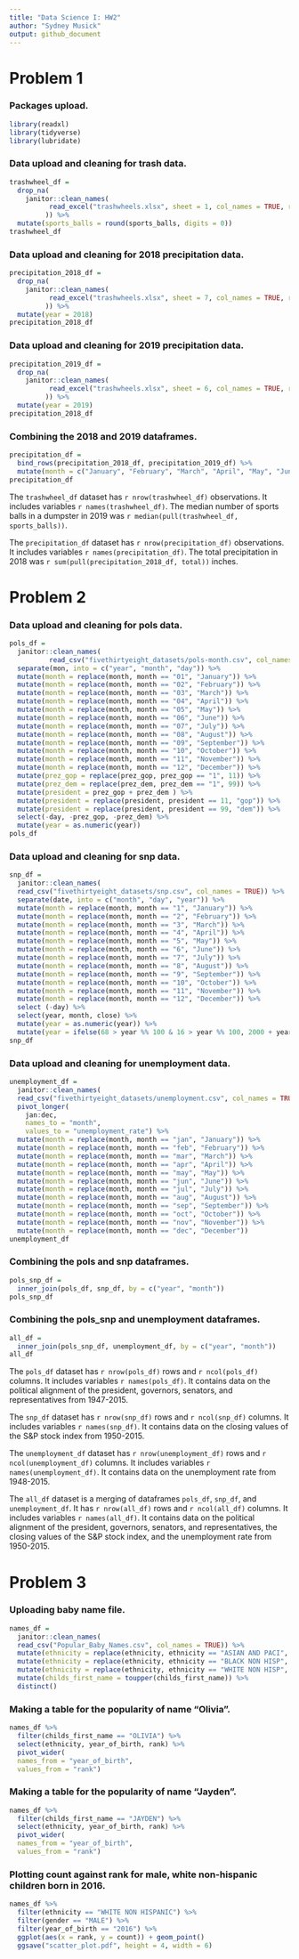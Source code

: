 ```yaml
---
title: "Data Science I: HW2"
author: "Sydney Musick"
output: github_document
---
```


# Problem 1

### Packages upload.
```r
library(readxl)
library(tidyverse)
library(lubridate)
```

### Data upload and cleaning for trash data.
```r
trashwheel_df = 
  drop_na(
    janitor::clean_names(
          read_excel("trashwheels.xlsx", sheet = 1, col_names = TRUE, range = "A2:N534")
         )) %>%
  mutate(sports_balls = round(sports_balls, digits = 0))
trashwheel_df
```

### Data upload and cleaning for 2018 precipitation data.
```r
precipitation_2018_df = 
  drop_na(
    janitor::clean_names(
          read_excel("trashwheels.xlsx", sheet = 7, col_names = TRUE, range = "A2:B14")
         )) %>%
  mutate(year = 2018)
precipitation_2018_df
```

### Data upload and cleaning for 2019 precipitation data.
```r
precipitation_2019_df = 
  drop_na(
    janitor::clean_names(
          read_excel("trashwheels.xlsx", sheet = 6, col_names = TRUE, range = "A2:B14")
         )) %>%
  mutate(year = 2019)
precipitation_2018_df
```

### Combining the 2018 and 2019 dataframes.
```r
precipitation_df = 
  bind_rows(precipitation_2018_df, precipitation_2019_df) %>%
  mutate(month = c("January", "February", "March", "April", "May", "June", "July", "August", "September", "October", "November", "December", "January", "February", "March", "April", "May", "June", "July", "August", "September", "October", "November", "December"))
precipitation_df
```

The `trashwheel_df` dataset has `r nrow(trashwheel_df)` observations. It includes variables `r names(trashwheel_df)`. The median number of sports balls in a dumpster in 2019 was `r median(pull(trashwheel_df, sports_balls))`. 

The `precipitation_df` dataset has `r nrow(precipitation_df)` observations. It includes variables `r names(precipitation_df)`. The total precipitation in 2018 was `r sum(pull(precipitation_2018_df, total))` inches.


# Problem 2

### Data upload and cleaning for pols data.
```r
pols_df = 
  janitor::clean_names(
          read_csv("fivethirtyeight_datasets/pols-month.csv", col_names = TRUE)) %>%
  separate(mon, into = c("year", "month", "day")) %>%
  mutate(month = replace(month, month == "01", "January")) %>%
  mutate(month = replace(month, month == "02", "February")) %>%
  mutate(month = replace(month, month == "03", "March")) %>%
  mutate(month = replace(month, month == "04", "April")) %>%
  mutate(month = replace(month, month == "05", "May")) %>%
  mutate(month = replace(month, month == "06", "June")) %>%
  mutate(month = replace(month, month == "07", "July")) %>%
  mutate(month = replace(month, month == "08", "August")) %>%
  mutate(month = replace(month, month == "09", "September")) %>%
  mutate(month = replace(month, month == "10", "October")) %>%
  mutate(month = replace(month, month == "11", "November")) %>%
  mutate(month = replace(month, month == "12", "December")) %>%
  mutate(prez_gop = replace(prez_gop, prez_gop == "1", 11)) %>%
  mutate(prez_dem = replace(prez_dem, prez_dem == "1", 99)) %>%
  mutate(president = prez_gop + prez_dem ) %>%
  mutate(president = replace(president, president == 11, "gop")) %>%
  mutate(president = replace(president, president == 99, "dem")) %>%
  select(-day, -prez_gop, -prez_dem) %>%
  mutate(year = as.numeric(year))
pols_df
```

### Data upload and cleaning for snp data.
```r
snp_df = 
  janitor::clean_names(
  read_csv("fivethirtyeight_datasets/snp.csv", col_names = TRUE)) %>%
  separate(date, into = c("month", "day", "year")) %>%
  mutate(month = replace(month, month == "1", "January")) %>%
  mutate(month = replace(month, month == "2", "February")) %>%
  mutate(month = replace(month, month == "3", "March")) %>%
  mutate(month = replace(month, month == "4", "April")) %>%
  mutate(month = replace(month, month == "5", "May")) %>%
  mutate(month = replace(month, month == "6", "June")) %>%
  mutate(month = replace(month, month == "7", "July")) %>%
  mutate(month = replace(month, month == "8", "August")) %>%
  mutate(month = replace(month, month == "9", "September")) %>%
  mutate(month = replace(month, month == "10", "October")) %>%
  mutate(month = replace(month, month == "11", "November")) %>%
  mutate(month = replace(month, month == "12", "December")) %>%
  select (-day) %>%
  select(year, month, close) %>%
  mutate(year = as.numeric(year)) %>%
  mutate(year = ifelse(68 > year %% 100 & 16 > year %% 100, 2000 + year %% 100, 1900 + year %% 100))
snp_df
```

### Data upload and cleaning for unemployment data.
```r
unemployment_df = 
  janitor::clean_names(
  read_csv("fivethirtyeight_datasets/unemployment.csv", col_names = TRUE)) %>%
  pivot_longer(
    jan:dec,
    names_to = "month", 
    values_to = "unemployment_rate") %>%
  mutate(month = replace(month, month == "jan", "January")) %>%
  mutate(month = replace(month, month == "feb", "February")) %>%
  mutate(month = replace(month, month == "mar", "March")) %>%
  mutate(month = replace(month, month == "apr", "April")) %>%
  mutate(month = replace(month, month == "may", "May")) %>%
  mutate(month = replace(month, month == "jun", "June")) %>%
  mutate(month = replace(month, month == "jul", "July")) %>%
  mutate(month = replace(month, month == "aug", "August")) %>%
  mutate(month = replace(month, month == "sep", "September")) %>%
  mutate(month = replace(month, month == "oct", "October")) %>%
  mutate(month = replace(month, month == "nov", "November")) %>%
  mutate(month = replace(month, month == "dec", "December"))
unemployment_df
```

### Combining the pols and snp dataframes.
```r
pols_snp_df =
  inner_join(pols_df, snp_df, by = c("year", "month"))
pols_snp_df
```

### Combining the pols_snp and unemployment dataframes.
```r
all_df =
  inner_join(pols_snp_df, unemployment_df, by = c("year", "month"))
all_df
```

The `pols_df` dataset has `r nrow(pols_df)` rows and `r ncol(pols_df)` columns. It includes variables `r names(pols_df)`. It contains data on the political alignment of the president, governors, senators, and representatives from 1947-2015.

The `snp_df` dataset has `r nrow(snp_df)` rows and `r ncol(snp_df)` columns. It includes variables `r names(snp_df)`. It contains data on the closing values of the S&P stock index from 1950-2015.

The `unemployment_df` dataset has `r nrow(unemployment_df)` rows and `r ncol(unemployment_df)` columns. It includes variables `r names(unemployment_df)`. It contains data on the unemployment rate from 1948-2015.

The `all_df` dataset is a merging of dataframes `pols_df`, `snp_df`, and `unemployment_df`. It has `r nrow(all_df)` rows and `r ncol(all_df)` columns. It includes variables `r names(all_df)`. It contains data on the political alignment of the president, governors, senators, and representatives, the closing values of the S&P stock index, and the unemployment rate from 1950-2015.

# Problem 3

### Uploading baby name file.
```r
names_df = 
  janitor::clean_names(
  read_csv("Popular_Baby_Names.csv", col_names = TRUE)) %>%
  mutate(ethnicity = replace(ethnicity, ethnicity == "ASIAN AND PACI", "ASIAN AND PACIFIC ISLANDER")) %>%
  mutate(ethnicity = replace(ethnicity, ethnicity == "BLACK NON HISP", "BLACK NON HISPANIC")) %>%
  mutate(ethnicity = replace(ethnicity, ethnicity == "WHITE NON HISP", "WHITE NON HISPANIC")) %>%
  mutate(childs_first_name = toupper(childs_first_name)) %>%
  distinct()
```

### Making a table for the popularity of name "Olivia".
```r
names_df %>%
  filter(childs_first_name == "OLIVIA") %>%
  select(ethnicity, year_of_birth, rank) %>%
  pivot_wider(
  names_from = "year_of_birth", 
  values_from = "rank")
```

### Making a table for the popularity of name "Jayden".
```r
names_df %>%
  filter(childs_first_name == "JAYDEN") %>%
  select(ethnicity, year_of_birth, rank) %>%
  pivot_wider(
  names_from = "year_of_birth", 
  values_from = "rank")
```

### Plotting count against rank for male, white non-hispanic children born in 2016.
```r
names_df %>%
  filter(ethnicity == "WHITE NON HISPANIC") %>%
  filter(gender == "MALE") %>%
  filter(year_of_birth == "2016") %>%
  ggplot(aes(x = rank, y = count)) + geom_point() 
  ggsave("scatter_plot.pdf", height = 4, width = 6)
```


